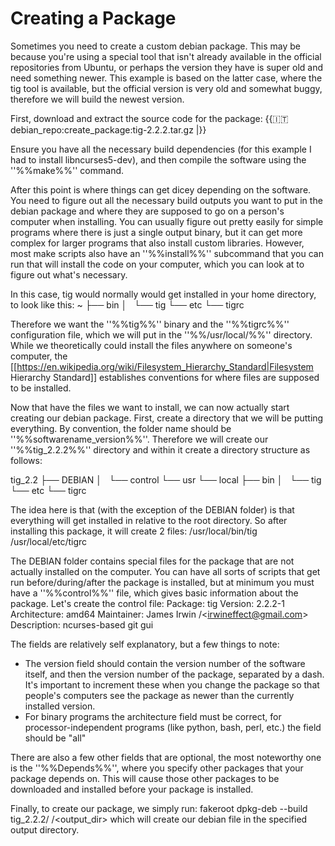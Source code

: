 # Creating a Package
Sometimes you need to create a custom debian package. This may be because you're using a special tool that isn't already available in the official repositories from Ubuntu, or perhaps the version they have is super old and need something newer. This example is based on the latter case, where the tig tool is available, but the official version is very old and somewhat buggy, therefore we will build the newest version.

First, download and extract the source code for the package: \{\{:it:debian_repo:create_package:tig-2.2.2.tar.gz |\}\}

Ensure you have all the necessary build dependencies (for this example I had to install libncurses5-dev), and then compile the software using the ''%%make%%'' command.

After this point is where things can get dicey depending on the software. You need to figure out all the necessary build outputs you want to put in the debian package and where they are supposed to go on a person's computer when installing. You can usually figure out pretty easily for simple programs where there is just a single output binary, but it can get more complex for larger programs that also install custom libraries. However, most make scripts also have an ''%%install%%'' subcommand that you can run that will install the code on your computer, which you can look at to figure out what's necessary. 

In this case, tig would normally would get installed in your home directory, to look like this:
  ~
  ├── bin
  │   └── tig
  └── etc
      └── tigrc

Therefore we want the ''%%tig%%'' binary and the ''%%tigrc%%'' configuration file, which we will put in the ''%%/usr/local/%%'' directory. While we theoretically could install the files anywhere on someone's computer, the [[https://en.wikipedia.org/wiki/Filesystem_Hierarchy_Standard|Filesystem Hierarchy Standard]] establishes conventions for where files are supposed to be installed. 

Now that have the files we want to install, we can now actually start creating our debian package. First, create a directory that we will be putting everything. By convention, the folder name should be ''%%softwarename_version%%''. Therefore we will create our ''%%tig_2.2.2%%'' directory and within it create a directory structure as follows:

  tig_2.2
  ├── DEBIAN
  │   └── control
  └── usr
      └── local
          ├── bin
          │   └── tig
          └── etc
              └── tigrc
              
The idea here is that (with the exception of the DEBIAN folder) is that everything will get installed in relative to the root directory. So after installing this package, it will create 2 files:
  /usr/local/bin/tig
  /usr/local/etc/tigrc

The DEBIAN folder contains special files for the package that are not actually installed on the computer. You can have all sorts of scripts that get run before/during/after the package is installed, but at minimum you must have a ''%%control%%'' file, which gives basic information about the package. Let's create the control file:
  Package: tig
  Version: 2.2.2-1
  Architecture: amd64
  Maintainer: James Irwin /\<irwineffect@gmail.com\>
  Description: ncurses-based git gui
  
The fields are relatively self explanatory, but a few things to note:
  * The version field should contain the version number of the software itself, and then the version number of the package, separated by a dash. It's important to increment these when you change the package so that people's computers see the package as newer than the currently installed version.
  * For binary programs the architecture field must be correct, for processor-independent programs (like python, bash, perl, etc.) the field should be "all"

There are also a few other fields that are optional, the most noteworthy one is the ''%%Depends%%'', where you specify other packages that your package depends on. This will cause those other packages to be downloaded and installed before your package is installed.

Finally, to create our package, we simply run:
  fakeroot dpkg-deb --build tig_2.2.2/ /\<output_dir\>
which will create our debian file in the specified output directory.